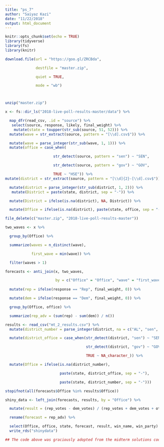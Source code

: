 ```yaml
---
title: "ps_7"
author: "Saiyaz Kazi"
date: "11/22/2018"
output: html_document
---
```


```r
knitr::opts_chunk$set(echo = TRUE)
library(tidyverse)
library(fs)
library(knitr)
```

```r

download.file(url = "https://goo.gl/ZRCBda",

              destfile = "master.zip",

              quiet = TRUE,

              mode = "wb")



unzip("master.zip")

x <- fs::dir_ls("2018-live-poll-results-master/data") %>%

  map_dfr(read_csv, .id = "source") %>%
   select(source, response, likely, final_weight) %>% 
    mutate(state = toupper(str_sub(source, 51, 52))) %>% 
  mutate(wave = str_extract(source, pattern = "[\\d].csv$")) %>% 

  mutate(wave = parse_integer(str_sub(wave, 1, 1))) %>% 
  mutate(office = case_when(

                      str_detect(source, pattern = "sen") ~ "SEN",

                      str_detect(source, pattern = "gov") ~ "GOV",

                      TRUE ~ "HSE")) %>% 
mutate(district = str_extract(source, pattern = "[\\d]{2}-[\\d].csv$")) %>% 

  mutate(district = parse_integer(str_sub(district, 1, 2))) %>% 
   mutate(District = paste(state, district, sep = "-")) %>% 

  mutate(District = ifelse(is.na(district), NA, District)) %>% 

  mutate(Office = ifelse(is.na(district), paste(state, office, sep = "-"), District)) 

file_delete(c("master.zip", "2018-live-poll-results-master"))

two_waves <- x %>% 

  group_by(Office) %>% 

  summarize(waves = n_distinct(wave),

            first_wave = min(wave)) %>% 

  filter(waves > 1) 

forecasts <- anti_join(x, two_waves, 

                       by = c("Office" = "Office", "wave" = "first_wave")) %>% 
  
  mutate(rep = ifelse(response == "Rep", final_weight, 0)) %>% 

  mutate(dem = ifelse(response == "Dem", final_weight, 0)) %>%

  group_by(Office, office) %>% 

  summarize(rep_adv = (sum(rep) - sum(dem)) / n()) 

results <- read_csv("mt_2_results.csv") %>% 
  mutate(district_number = parse_integer(district, na = c("AL", "sen", "gov"))) %>% 

  mutate(district_office = case_when(str_detect(district, "sen") ~ "SEN",

                                     str_detect(district, "gov") ~ "GOV",

                                     TRUE ~ NA_character_)) %>% 

  mutate(Office = ifelse(is.na(district_number), 

                         paste(state, district_office, sep = "-"),

                         paste(state, district_number, sep = "-")))

stopifnot(all(forecasts$Office %in% results$Office))

shiny_data <- left_join(forecasts, results, by = "Office") %>% 

  mutate(result = (rep_votes - dem_votes) / (rep_votes + dem_votes + other_votes)) %>% 

  rename(forecast = rep_adv) %>% 

  select(Office, office, state, forecast, result, win_name, win_party) %>% 
  write_rds("shinydata")

## The code above was graciously adopted from the midterm solutions code guide. I used it to inspire my shiny app.
```

